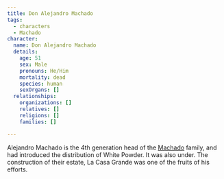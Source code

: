 ```yaml
---
title: Don Alejandro Machado
tags:
  - characters
  - Machado
character:
  name: Don Alejandro Machado
  details:
    age: 51
    sex: Male
    pronouns: He/Him
    mortality: dead
    species: human
    sexOrgans: []
  relationships:
    organizations: []
    relatives: []
    religions: []
    families: []

---
```


Alejandro Machado is the 4th generation head of the
[Machado](/families/machado/) family, and had introduced the distribution
of White Powder. It was also under. The construction of their estate, La Casa
Grande was one of the fruits of his efforts.
